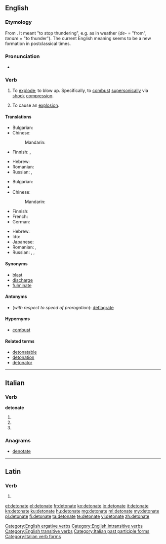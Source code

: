 ==English==

===Etymology===
From {{etyl|la|en}} {{term/t|la|detonāre}}. It meant "to stop thundering", e.g. as in weather (''de-'' = "from", ''tonare'' = "to thunder"). The current English meaning seems to be a new formation in postclassical times.

===Pronunciation===
* {{IPA|/ˈdɛtəneɪt/}}

===Verb===
{{en-verb|detonat|ing}}

# {{context|intransitive|lang=en}} To [[explode]]; to blow up. Specifically, to [[combust]] [[supersonic]]ally via [[shock]] [[compression]].
# {{context|transitive|lang=en}} To cause an [[explosion]].

====Translations====
{{trans-top|to blow up}}
* Bulgarian: {{t+|bg|избухвам}}
* Chinese:
*: Mandarin: {{t+|cmn|爆炸|tr=bàozhà|sc=Hani}}
* Finnish: {{t+|fi|räjähtää}}, {{t+|fi|pamahtaa}}
{{trans-mid}}
* Hebrew: {{t|he|התפוצץ|tr=hitpotséts}}
* Romanian: {{t+|ro|exploda}}
* Russian: {{t+|ru|взрываться|tr=vzryvátʹsja|sc=Cyrl|impf}}, {{t+|ru|взорваться|tr=vzorvátʹsja|sc=Cyrl|pf}} {{qualifier|intransitive}}
{{trans-bottom}}

{{trans-top|to cause an explosion}}
* Bulgarian: {{t+|bg|възпламенявам}}
* {{trreq|ce}}
* Chinese:
*: Mandarin: {{t+|cmn|引爆|tr=yǐnbào|sc=Hani}}
* Finnish: {{t|fi|räjäyttää}}
* French: {{t+|fr|détoner}}
* German: {{t+|de|detonieren}}
{{trans-mid}}
* Hebrew: {{t|he|פוצץ|tr=potséts}}
* Ido: {{t+|io|detonar}}
* Japanese: {{t+|ja|爆発|tr=ばくはつさせる, bakuhatsu saseru|alt=爆発させる|sc=Jpan}}
* Romanian: {{t+|ro|detona}}, {{t|ro|a face să explodeze}}
* Russian: {{t+|ru|взрывать|tr=vzryvátʹ|sc=Cyrl}} {{impf}}, {{t+|ru|взорвать|tr=vzorvátʹ|sc=Cyrl}} {{pf.}}, {{t|ru|детонировать|tr=detonírovatʹ|sc=Cyrl}} {{impf}}
{{trans-bottom}}

====Synonyms====
* [[blast]]
* [[discharge]]
* [[fulminate]]

====Antonyms====
* (''with respect to speed of prorogation''): [[deflagrate]]

====Hypernyms====
* [[combust]]

====Related terms====
* [[detonatable]]
* [[detonation]]
* [[detonator]]

[[Category:English ergative verbs]]
[[Category:English intransitive verbs]]
[[Category:English transitive verbs]]

----

==Italian==

===Verb===
'''detonate'''

# {{conjugation of|detonare||2|p|pres|ind|lang=it}}
# {{conjugation of|detonare||2|p|imp|lang=it}}
# {{feminine plural of|detonato|lang=it}}

===Anagrams===
* [[denotate#Italian|denotate]]

[[Category:Italian past participle forms]]
[[Category:Italian verb forms]]

----

==Latin==

===Verb===
{{la-verb-form|dētonāte}}

# {{conjugation of|dētonō||2|p|pres|act|imp|lang=la}}

[[et:detonate]]
[[el:detonate]]
[[fr:detonate]]
[[ko:detonate]]
[[io:detonate]]
[[it:detonate]]
[[kn:detonate]]
[[ku:detonate]]
[[hu:detonate]]
[[mg:detonate]]
[[ml:detonate]]
[[my:detonate]]
[[pl:detonate]]
[[fi:detonate]]
[[ta:detonate]]
[[te:detonate]]
[[vi:detonate]]
[[zh:detonate]]